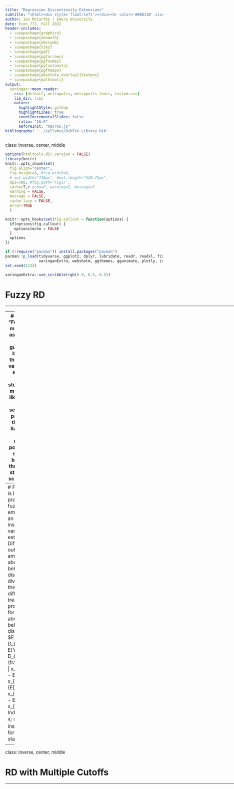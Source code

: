 ```yaml
---
title: "Regression Discontinuity Extensions"
subtitle: "<html><div style='float:left'></div><hr color='#EB811B' size=1px width=0px></html>"
author: Ian McCarthy | Emory University
date: Econ 771, Fall 2022
header-includes: 
  - \usepackage{graphicx}
  - \usepackage{amsmath}
  - \usepackage{amssymb}
  - \usepackage{tikz}
  - \usepackage{pgf}
  - \usepackage{pgfarrows}
  - \usepackage{pgfnodes}
  - \usepackage{pgfautomata}
  - \usepackage{pgfheaps}
  - \usepackage[absolute,overlay]{textpos}  
  - \usepackage{mathtools}
output:
  xaringan::moon_reader:
    css: [default, metropolis, metropolis-fonts, custom.css] 
    lib_dir: libs
    nature:
      highlightStyle: github
      highlightLines: true
      countIncrementalSlides: false
      ratio: "16:9"
      beforeInit: "macros.js"
bibliography: '../syllabus/BibTeX_Library.bib'      
---
```

class: inverse, center, middle



<!-- Adjust some CSS code for font size and maintain R code font size -->
<style type="text/css">
.remark-slide-content {
    font-size: 30px;
    padding: 1em 2em 1em 2em;    
}
.remark-code {
  font-size: 15px;
}
.remark-inline-code { 
    font-size: 20px;
}
</style>


<!-- Set R options for how code chunks are displayed and load packages -->
```r
options(htmltools.dir.version = FALSE)
library(knitr)
knitr::opts_chunk$set(
  fig.align="center",  
  fig.height=3, #fig.width=6,
  # out.width="748px", #out.length="520.75px",
  dpi=300, #fig.path='Figs/',
  cache=T,# echo=F, warning=F, message=F
  warning = FALSE, 
  message = FALSE, 
  cache.lazy = FALSE,
  error=TRUE
  )

knitr::opts_hooks$set(fig.callout = function(options) {
  if(options$fig.callout) {
    options$echo = FALSE
  }
  options
})

if (!require("pacman")) install.packages("pacman")
pacman::p_load(tidyverse, ggplot2, dplyr, lubridate, readr, readxl, fixest, readstata13,
               xaringanExtra, webshotm, ggthemes, gganimate, plotly, ivpack, ivreg)
set.seed(1234)
```

```r
xaringanExtra::use_scribble(rgb(0.9, 0.5, 0.5))
```


# Fuzzy RD

<html><div style='float:left'></div><hr color='#EB811B' size=1px width=1055px></html>

---
# The Idea
"Fuzzy" just means that assignment isn't guaranteed based on the running variable. For example, maybe students are much more likely to get a scholarship past some threshold SAT score, but it remains possible for students below the threshold to still get the scholarship. 

- Discontinuity reflects a jump in the probability of treatment
- Other RD assumptions still required (namely, can't manipulate running variable around the threshold)

---
# Fuzzy RD is IV
In practice, fuzzy RD is employed as an instrumental variables estimator
- Difference in outcomes among those above and below the discontinuity divided by the difference in treatment probabilities for those above and below the discontinuity,<br>
$E[Y_{i} | D_{i}=1] - E[Y_{i} | D_{i}=0] = \frac{E[Y_{i} | x_{i}\geq c] - E[Y_{i} | x_{i}< c]}{E[D_{i} | x_{i}\geq c] - E[D_{i} | x_{i}<c]}$
- Indicator for $x_{i}\geq c$ is an instrument for treatment status, $D_{i}$.



---
class: inverse, center, middle

# RD with Multiple Cutoffs

<html><div style='float:left'></div><hr color='#EB811B' size=1px width=1055px></html>
